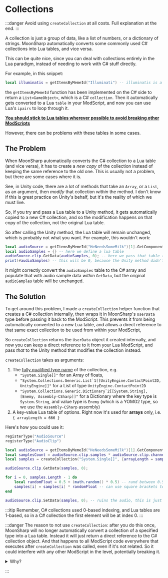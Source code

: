 # Collections

:::danger
Avoid using `createCollection` at all costs. Full explanation at the end.
:::

A collection is just a group of data, like a list of numbers, or a dictionary of strings. MoonSharp automatically converts some commonly used C# collections into Lua tables, and vice versa.

This can be quite nice, since you can deal with collections entirely in the Lua paradigm, instead of needing to work with C# stuff directly.

For example, in this snippet:

```lua
local illuminatis = getItemsByMemeId("Illuminati") -- illuminatis is a table
```

the `getItemsByMemeId` function has been implemented on the C# side to return a `List<GameObject>`, which is a C# `collection`. Then it automatically gets converted to a Lua `table` in your ModScript, and now you can use Lua's `ipairs` to loop through it.

<u>
  <b>
    You should stick to Lua tables wherever possible to avoid breaking other
    ModScripts
  </b>
</u>

However, there can be problems with these tables in some cases.

## The Problem

When MoonSharp automatically converts the C# collection to a Lua table (and vice versa), it has to create a _new copy_ of the collection instead of keeping the same reference to the old one. This is usually not a problem, but there are some cases where it is.

See, in Unity code, there are a lot of methods that take an `Array`, or a `List`, as an argument, then _modify_ that collection _within_ the method. I don't know if this is great practice on Unity's behalf, but it's the reality of which we must live.

So, if you try and pass a Lua table to a Unity method, it gets automatically copied to a new C# collection, and so the modification happens on that copy of the collection, not the original Lua table.

So after calling the Unity method, the Lua table will remain unchanged, which is probably not what you want. For example, this wouldn't work:

```lua {2,3}
local audioSource = getItemsByMemeId("HeNeedsSomeMilk")[1].GetComponent("AudioSource")
local audioSamples = {} -- here we define a lua table
audioSource.clip.GetData(audioSamples, 0); -- here we pass that table to a Unity method that expects an array
print(#audioSamples) -- this will be 0, because the Unity method didn't modify the original table
```

It might correctly convert the `audioSamples` table to the C# array and populate that with audio sample data _within_ `GetData`, but the original `audioSamples` table will be unchanged.

## The Solution

To get around this problem, I made a `createCollection` helper function that creates a C# collection internally, then wraps it in MoonSharp's `UserData` type before passing it back to the ModScript. This prevents it from being automatically converted to a new Lua table, and allows a direct reference to that same exact collection to be used from within your ModScript,

So `createCollection` returns the `UserData` object it created internally, and now you can keep a direct reference to it from your Lua ModScript, and pass _that_ to the Unity method that modifies the collection instead.

`createCollection` takes as arguments:

1. The [fully qualified type name](https://learn.microsoft.com/en-us/dotnet/framework/reflection-and-codedom/specifying-fully-qualified-type-names) of the collection, e.g.
   - `"System.Single[]"` for an Array of floats,
   - `` "System.Collections.Generic.List`1[[UnityEngine.ContactPoint2D, UnityEngine]]" `` for a List of type `UnityEngine.ContactPoint2D`
   - `` "System.Collections.Generic.Dictionary`2[[System.String], [Enemy, Assembly-CSharp]]" `` for a Dictionary where the key type is `System.String`, and value type is `Enemy` (which is a YOMG2 type, so we use the `Assembly-CSharp` assembly)
2. A key-value Lua table of options. Right now it's used for **arrays** only, i.e. `{ arrayLength = 666 }`

Here's how you could use it:

```lua {6}
registerType("AudioSource")
registerType("AudioClip")

local audioSource = getItemsByMemeId("HeNeedsSomeMilk")[1].GetComponent("AudioSource") -- needs a "HeNeedsSomeMilk" item in the level
local samplesCount = audioSource.clip.samples * audioSource.clip.channels
local samples = createCollection("System.Single[]", {arrayLength = samplesCount}) -- arrays are a special case from other collections that don't take generic arguments, and have a fixed, known size

audioSource.clip.GetData(samples, 0);

for i = 0, samples.Length - 1 do
    local randomFloat = 0.5 + (math.random() * 0.5) -- rand between 0.5 and 1
    samples[i] = samples[i] * randomFloat -- can use square brackets to index C# collections!
end

audioSource.clip.SetData(samples, 0); -- ruins the audio, this is just an example
```

:::itip
Remember, C# collections used 0-based indexing, and Lua tables are 1-based, so in a C# collection the first element will be at index 0.
:::

:::danger
The reason to not use `createCollection`: after you do this once, MoonSharp will no longer automatically convert a collection of a specified type into a Lua table. Instead it will just return a direct reference to the C# collection object. And that happens to all ModScript code everywhere that executes after `createCollection` was called, even if it's not related. So it could interfere with any other ModScript in the level, potentially breaking it.

<details>
<summary>Why?</summary>

Because `createCollection` needs to (interally) call `registerType` with the provided type, and registering types is global. You could just call `registerType` and pass the C# collection type yourself at the very start, if you want more consistent behaviour from the get-go.

Or better you could set the execution order of your scripts with `createCollection` to something higher than everything else, so it runs after and doesn't affect them, but this is not foolproof and will likely cause issues for other people who want to use your ModScripts in their levels.

It is a bit annoying, but there's not much I can do about it. At least it probably won't be a problem most of the time - I don't know why you'd need to create a collection of GameObjects for any Unity methods (which would cause the return type of `getItemsByMemeId` to change to List). Coz remember, this only affects the specific type of collection you are creating.

</details>

:::
